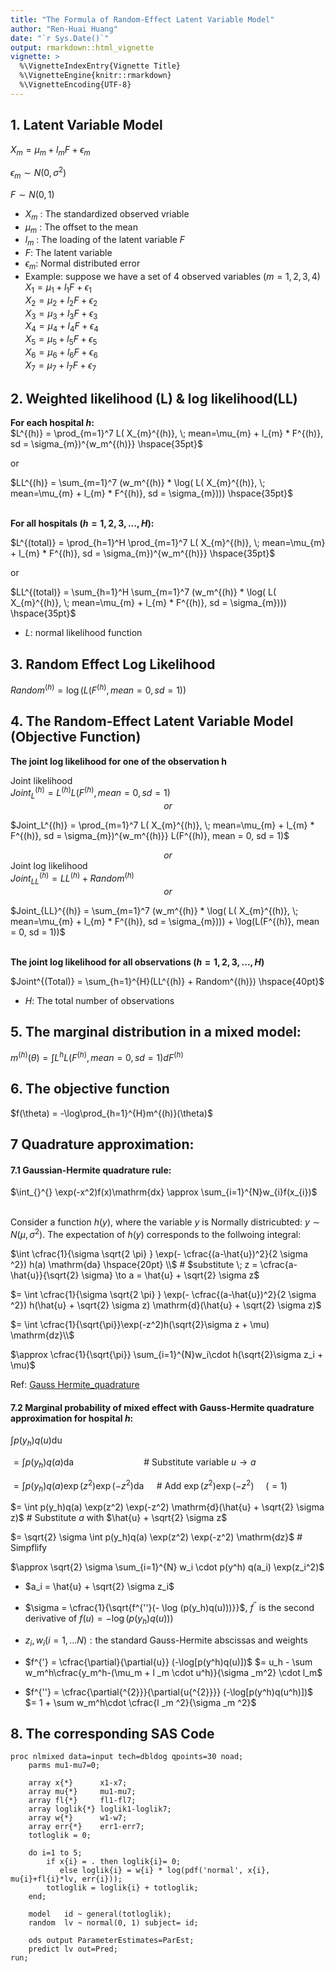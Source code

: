 ```yaml
---
title: "The Formula of Random-Effect Latent Variable Model"
author: "Ren-Huai Huang"
date: "`r Sys.Date()`"
output: rmarkdown::html_vignette
vignette: >
  %\VignetteIndexEntry{Vignette Title}
  %\VignetteEngine{knitr::rmarkdown}
  %\VignetteEncoding{UTF-8}
---
```


## 1. Latent Variable Model

$X_m =  \mu_m + l_m F + \epsilon_m$   

$\epsilon_m \sim N(0,\sigma^2)$   

$F \sim N(0,1)  \hspace{71pt}$    


- $X_m$ :  The standardized observed vriable
- $\mu_m$ : The offset to the mean
- $l_m$ : The loading of the latent variable $F$
- $F$: The latent variable
- $\epsilon_m$: Normal distributed error 
- Example: suppose we have a set of 4 observed variables ($m = 1,2,3,4$)  
$X_1 =  \mu_1 + l_1 F + \epsilon_1$  
$X_2 =  \mu_2 + l_2 F + \epsilon_2$  
$X_3 =  \mu_3 + l_3 F + \epsilon_3$  
$X_4 =  \mu_4 + l_4 F + \epsilon_4$  
$X_5 =  \mu_5 + l_5 F + \epsilon_5$  
$X_6 =  \mu_6 + l_6 F + \epsilon_6$  
$X_7 =  \mu_7 + l_7 F + \epsilon_7$  

## 2. Weighted likelihood (L) & log likelihood(LL) 

**For each hospital $h$:**  
$L^{(h)} = \prod_{m=1}^7 L( X_{m}^{(h)}, \; mean=\mu_{m} + l_{m} * F^{(h)}, sd = \sigma_{m})^{w_m^{(h)}} \hspace{35pt}$  

or

$LL^{(h)} = \sum_{m=1}^7 (w_m^{(h)} * \log( L( X_{m}^{(h)}, \; mean=\mu_{m} + l_{m} * F^{(h)}, sd = \sigma_{m}))) \hspace{35pt}$  


<br />
**For all hospitals $(h= 1,2,3,...,H)$:** 

$L^{(total)} = \prod_{h=1}^H \prod_{m=1}^7 L( X_{m}^{(h)}, \; mean=\mu_{m} + l_{m} * F^{(h)}, sd = \sigma_{m})^{w_m^{(h)}} \hspace{35pt}$  

or

$LL^{(total)} = \sum_{h=1}^H \sum_{m=1}^7 (w_m^{(h)} * \log( L( X_{m}^{(h)}, \; mean=\mu_{m} + l_{m} * F^{(h)}, sd = \sigma_{m}))) \hspace{35pt}$  

- $L$: normal likelihood function 
  

## 3. Random Effect Log Likelihood
$Random^{(h)} = \log(L(F^{(h)}, mean = 0, sd = 1))$

## 4. The Random-Effect Latent Variable Model (Objective Function)     

**The joint log likelihood for one of the observation h**   

Joint likelihood   
$Joint_{L}^{(h)} = L^{(h)} L(F^{(h)}, mean = 0, sd = 1)$    
<center>*or*</center>    

$Joint_L^{(h)} = \prod_{m=1}^7 L( X_{m}^{(h)}, \; mean=\mu_{m} + l_{m} * F^{(h)}, sd = \sigma_{m})^{w_m^{(h)}} L(F^{(h)}, mean = 0, sd = 1)$ 

<center>*or*</center>    
Joint log likelihood    
$Joint_{LL}^{(h)} = LL^{(h)} + Random^{(h)}$  
<center>*or*</center>  

$Joint_{LL}^{(h)} = \sum_{m=1}^7 (w_m^{(h)} * \log( L( X_{m}^{(h)}, \; mean=\mu_{m} + l_{m} * F^{(h)}, sd = \sigma_{m}))) + \log(L(F^{(h)}, mean = 0, sd = 1))$  



<br />
**The joint log likelihood for all observations $(h = 1,2,3,...,H)$**  

$Joint^{(Total)} = \sum_{h=1}^{H}(LL^{(h)} + Random^{(h)}) \hspace{40pt}$  

- $H$: The total number of observations  

## 5. The marginal distribution in a mixed model:

$m^{(h)}(\theta) = \int L^{h}L(F^{(h)},mean=0,sd=1)dF^{(h)}$

## 6. The objective function
$f(\theta) = -\log\prod_{h=1}^{H}m^{(h)}(\theta)$

## 7 Quadrature approximation:   
#### 7.1 Gaussian-Hermite quadrature rule:  

$\int_{}^{} \exp(-x^2)f(x)\mathrm{dx} \approx \sum_{i=1}^{N}w_{i}f(x_{i})$ <br /> <br />

Consider a function $h(y)$, where the variable $y$ is Normally districubted: $y \sim N(\mu,\sigma^2)$. The expectation of $h(y)$ corresponds to the follwoing integral:   

$\int \cfrac{1}{\sigma \sqrt{2 \pi} } \exp(- \cfrac{(a-\hat{u})^2}{2 \sigma ^2}) h(a) \mathrm{da} \hspace{20pt} \\$ #
$substitute \; z = \cfrac{a-\hat{u}}{\sqrt{2} \sigma} \to a = \hat{u} + \sqrt{2} \sigma z$

$= \int \cfrac{1}{\sigma \sqrt{2 \pi} } \exp(- \cfrac{(a-\hat{u})^2}{2 \sigma ^2}) h(\hat{u} + \sqrt{2} \sigma z) \mathrm{d}(\hat{u} + \sqrt{2} \sigma z)$

$= \int \cfrac{1}{\sqrt{\pi}}\exp(-z^2)h(\sqrt{2}\sigma z + \mu) \mathrm{dz}\\$

$\approx \cfrac{1}{\sqrt{\pi}} \sum_{i=1}^{N}w_i\cdot h(\sqrt{2}\sigma z_i + \mu)$

Ref: [Gauss Hermite_quadrature](https://en.wikipedia.org/wiki/Gauss-Hermite_quadrature)

#### 7.2  Marginal probability of mixed effect with Gauss-Hermite quadrature approximation for hospital $h$:

$\int p(y_h)q(u)\mathrm{du}$  

$= \int p(y_h)q(a)\mathrm{da} \hspace{85pt}$  # Substitute variable $u \rightarrow a$

$= \int p(y_h)q(a) \exp(z^2) \exp(-z^2) \mathrm{da} \hspace{12pt}$  # Add $\exp(z^2)\exp(-z^2) \hspace{15pt} ( = 1)$

$= \int p(y_h)q(a) \exp(z^2) \exp(-z^2) \mathrm{d}(\hat{u} + \sqrt{2} \sigma z)$  # Substitute $a$ with $\hat{u} + \sqrt{2} \sigma z$

$= \sqrt{2} \sigma \int p(y_h)q(a) \exp(z^2) \exp(-z^2) \mathrm{dz}$  # Simpflify  


$\approx \sqrt{2} \sigma \sum_{i=1}^{N} w_i \cdot p(y^h) q(a_i) \exp(z_i^2)$

- $a_i = \hat{u} + \sqrt{2} \sigma z_i$  
- $\sigma = \cfrac{1}{\sqrt{f^{''}(- \log (p(y_h)q(u)))}}$, $f^{''}$ is the second derivative of $f(u) = - \log (p(y_h)q(u)))$ 
- $z_i,w_i (i = 1,...N): \text{the standard Gauss-Hermite abscissas and weights}$

- $f^{'} = \cfrac{\partial}{\partial{u}} (-\log[p(y^h)q(u)])$
$= u_h - \sum w_m^h\cfrac{y_m^h-(\mu_m + l _m \cdot u^h)}{\sigma _m^2} \cdot l_m$

- $f^{''} = \cfrac{\partial{^{2}}}{\partial{u{^{2}}}} (-\log[p(y^h)q(u^h)])$
$= 1 + \sum w_m^h\cdot \cfrac{l _m ^2}{\sigma _m ^2}$


## 8. The corresponding SAS Code  
    proc nlmixed data=input tech=dbldog qpoints=30 noad;
        parms mu1-mu7=0;

        array x{*}      x1-x7;
        array mu{*}     mu1-mu7;
        array fl{*}     fl1-fl7;
        array loglik{*} loglik1-loglik7;
        array w{*}      w1-w7;
        array err{*}    err1-err7;
        totloglik = 0;
        
        do i=1 to 5; 
	        if x{i} = . then loglik{i}= 0;
	           else loglik{i} = w{i} * log(pdf('normal', x{i}, mu{i}+fl{i}*lv, err{i})); 
            totloglik = loglik{i} + totloglik;
        end;

        model   id ~ general(totloglik); 
        random  lv ~ normal(0, 1) subject= id;
        
        ods output ParameterEstimates=ParEst;
        predict lv out=Pred; 
    run;






